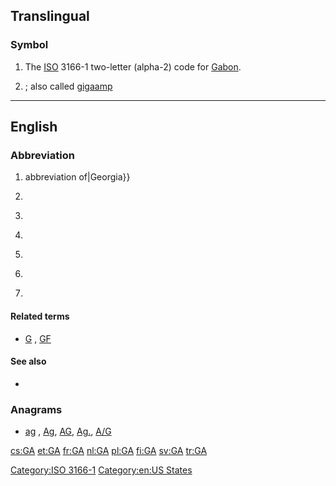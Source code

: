 {{also|Appendix:Variations of "ga"}}
==Translingual==
{{wikipedia}}
===Symbol===
{{head|mul|symbol}}
# The [[ISO]] 3166-1 two-letter (alpha-2) code for [[Gabon]].
# {{SI-unit-abb|giga|ampere|[[electrical current]]}} ; also called [[gigaamp]]

[[Category:ISO 3166-1]]
----

==English==

===Abbreviation===
{{en-abbreviation}}

# {{politics|US}} abbreviation of|Georgia}} {{gloss|This is a state of the [[United States of America]].}}
# {{linguistics}} {{abbreviation of|General American}}
# {{software}} {{abbreviation of|genetic algorithm}} {{gloss|Is is a search [[heuristic]] used in computer science.}}
# {{netball}} {{abbreviation of|goal attack}}
# {{sports}} {{abbreviation of|goals against}} {{gloss|It is used in sports statistic.}}
# {{aviation|general}} {{abbreviation of|general aviation}}
# {{abbreviation of|general availability}}

====Related terms====
* {{sense|sports}} [[G]] , [[GF]]

====See also====
* {{pedia|Genetic algorithm}}

===Anagrams===
* [[ag#English|ag]] , [[Ag#English|Ag]], [[AG#English|AG]], [[Ag.#English|Ag.]], [[A/G#English|A/G]]

[[Category:en:US States]]

[[cs:GA]]
[[et:GA]]
[[fr:GA]]
[[nl:GA]]
[[pl:GA]]
[[fi:GA]]
[[sv:GA]]
[[tr:GA]]